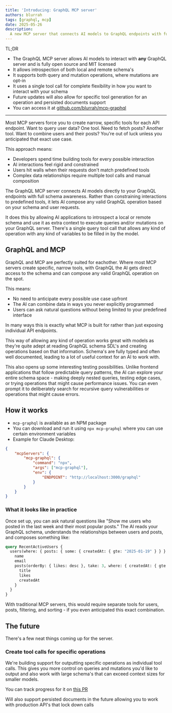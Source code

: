 ```yaml
---
title: 'Introducing: GraphQL MCP server'
authors: blurrah
tags: [graphql, mcp]
date: 2025-05-26
description:
  A new MCP server that connects AI models to GraphQL endpoints with full schema awareness and dynamic querying capabilities.
---
```


TL;DR

- The GraphQL MCP server allows AI models to interact with **any** GraphQL server and is fully open source and MIT licensed
- It allows introspection of both local and remote schema's
- It supports both query and mutation operations, where mutations are opt-in
- It uses a single tool call for complete flexibility in how you want to interact with your schema
- Future updates will also allow for specific tool generation for an operation and persisted documents support
- You can access it at [github.com/blurrah/mcp-graphql](https://github.com/blurrah/mcp-graphql)

------
Most MCP servers force you to create narrow, specific tools for each API endpoint. Want to query user data? One tool. Need to fetch posts? Another tool. Want to combine users and their posts? You're out of luck unless you anticipated that exact use case.

This approach means:
- Developers spend time building tools for every possible interaction
- AI interactions feel rigid and constrained
- Users hit walls when their requests don't match predefined tools
- Complex data relationships require multiple tool calls and manual composition

The GraphQL MCP server connects AI models directly to your GraphQL endpoints with full schema awareness. Rather than constraining interactions to predefined tools, it lets AI compose any valid GraphQL operation based on your schema and user requests.

It does this by allowing AI applications to introspect a local or remote schema and use it as extra context to execute queries and/or mutations on your GraphQL server. There's a single query tool call that allows any kind of operation with any kind of variables to be filled in by the model.

## GraphQL and MCP

GraphQL and MCP are perfectly suited for eachother. Where most MCP servers create specific, narrow tools, with GraphQL the AI gets direct access to the schema and can compose any valid GraphQL operation on the spot.

This means:
- No need to anticipate every possible use case upfront
- The AI can combine data in ways you never explicitly programmed
- Users can ask natural questions without being limited to your predefined interface

In many ways this is exactly what MCP is built for rather than just exposing individual API endpoints.

This way of allowing any kind of operation works great with models as they're quite adept at reading GraphQL schema SDL's and creating operations based on that information. Schema's are fully typed and often well documented, leading to a lot of useful context for an AI to work with.

This also opens up some interesting testing possibilities. Unlike frontend applications that follow predictable query patterns, the AI can explore your entire schema space - making deeply nested queries, testing edge cases, or trying operations that might cause performance issues. You can even prompt it to deliberately search for recursive query vulnerabilities or operations that might cause errors.

## How it works
- `mcp-graphql` is available as an NPM package
- You can download and run it using `npx mcp-graphql` where you can use certain environment variables
- Example for Claude Desktop:
```json
{
    "mcpServers": {
        "mcp-graphql": {
            "command": "npx",
            "args": ["mcp-graphql"],
            "env": {
                "ENDPOINT": "http://localhost:3000/graphql"
            }
        }
    }
}
```

### What it looks like in practice

Once set up, you can ask natural questions like "Show me users who posted in the last week and their most popular posts." The AI reads your GraphQL schema, understands the relationships between users and posts, and composes something like:

```graphql
query RecentActiveUsers {
  users(where: { posts: { some: { createdAt: { gte: "2025-01-19" } } } }) {
    name
    email
    posts(orderBy: { likes: desc }, take: 3, where: { createdAt: { gte: "2025-01-19" } }) {
      title
      likes
      createdAt
    }
  }
}
```

With traditional MCP servers, this would require separate tools for users, posts, filtering, and sorting - if you even anticipated this exact combination.

## The future

There's a few neat things coming up for the server.

### Create tool calls for specific operations

We're building support for outputting specific operations as individual tool calls.
This gives you more control on queries and mutations you'd like to output and also work with large schema's that can exceed context sizes for smaller models.

You can track progress for it on [this PR](https://github.com/blurrah/mcp-graphql/pull/3)

Will also support persisted documents in the future allowing you to work with production API's that lock down calls

